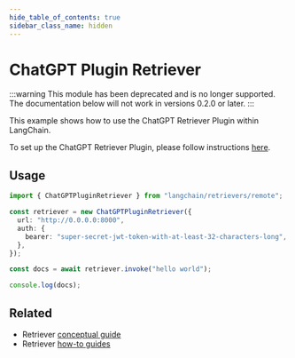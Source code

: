 ```yaml
---
hide_table_of_contents: true
sidebar_class_name: hidden
---
```


# ChatGPT Plugin Retriever

:::warning
This module has been deprecated and is no longer supported. The documentation below will not work in versions 0.2.0 or later.
:::

This example shows how to use the ChatGPT Retriever Plugin within LangChain.

To set up the ChatGPT Retriever Plugin, please follow instructions [here](https://github.com/openai/chatgpt-retrieval-plugin).

## Usage

```typescript
import { ChatGPTPluginRetriever } from "langchain/retrievers/remote";

const retriever = new ChatGPTPluginRetriever({
  url: "http://0.0.0.0:8000",
  auth: {
    bearer: "super-secret-jwt-token-with-at-least-32-characters-long",
  },
});

const docs = await retriever.invoke("hello world");

console.log(docs);
```

## Related

- Retriever [conceptual guide](/docs/concepts/#retrievers)
- Retriever [how-to guides](/docs/how_to/#retrievers)

